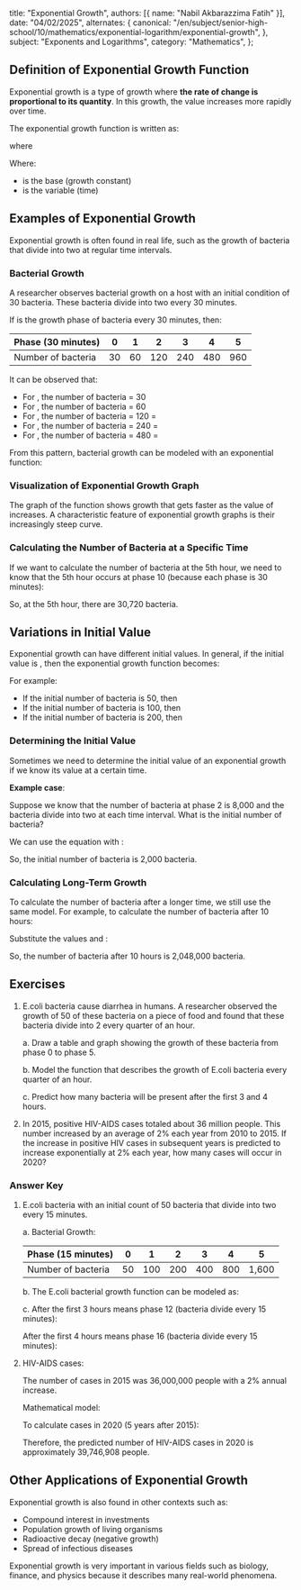 
  title: "Exponential Growth",
  authors: [{ name: "Nabil Akbarazzima Fatih" }],
  date: "04/02/2025",
  alternates: {
    canonical:
      "/en/subject/senior-high-school/10/mathematics/exponential-logarithm/exponential-growth",
  },
  subject: "Exponents and Logarithms",
  category: "Mathematics",
};

## Definition of Exponential Growth Function

Exponential growth is a type of growth where **the rate of change is proportional to its quantity**. In this growth, the value increases more rapidly over time.

The exponential growth function is written as:

<InlineMath math="f(x) = a^x" /> where <InlineMath math="a > 1" />

Where:

- <InlineMath math="a" /> is the base (growth constant)
- <InlineMath math="x" /> is the variable (time)

## Examples of Exponential Growth

Exponential growth is often found in real life, such as the growth of bacteria that divide into two at regular time intervals.

### Bacterial Growth

A researcher observes bacterial growth on a host with an initial condition of 30 bacteria. These bacteria divide into two every 30 minutes.

If <InlineMath math="x" /> is the growth phase of bacteria every 30 minutes, then:

| Phase (30 minutes) | 0   | 1   | 2   | 3   | 4   | 5   |
| ------------------ | --- | --- | --- | --- | --- | --- |
| Number of bacteria | 30  | 60  | 120 | 240 | 480 | 960 |

It can be observed that:

- For <InlineMath math="x = 0" />, the number of bacteria = 30
- For <InlineMath math="x = 1" />, the number of bacteria = 60
- For <InlineMath math="x = 2" />, the number of bacteria = 120 = <InlineMath math="2^2 \cdot 30" />
- For <InlineMath math="x = 3" />, the number of bacteria = 240 = <InlineMath math="2^3 \cdot 30" />
- For <InlineMath math="x = 4" />, the number of bacteria = 480 = <InlineMath math="2^4 \cdot 30" />

From this pattern, bacterial growth can be modeled with an exponential function:

<BlockMath math="f(x) = 30 \cdot (2^x)" />

### Visualization of Exponential Growth Graph

The graph of the function <InlineMath math="f(x) = 30 \cdot (2^x)" /> shows growth that gets faster as the value of <InlineMath math="x" /> increases. A characteristic feature of exponential growth graphs is their increasingly steep curve.

<FunctionChart
  p={30}
  a={2}
  title="Bacterial Growth"
  description="Growth of bacteria that divide into two every 30 minutes."
/>

### Calculating the Number of Bacteria at a Specific Time

If we want to calculate the number of bacteria at the 5th hour, we need to know that the 5th hour occurs at phase 10 (because each phase is 30 minutes):

<BlockMath math="f(10) = 30 \cdot (2^{10}) = 30 \cdot 1024 = 30,720" />

So, at the 5th hour, there are 30,720 bacteria.

## Variations in Initial Value

Exponential growth can have different initial values. In general, if the initial value is <InlineMath math="P_0" />, then the exponential growth function becomes:

<BlockMath math="f(x) = P_0 \cdot (a^x)" />

For example:

- If the initial number of bacteria is 50, then <InlineMath math="f(x) = 50 \cdot (2^x)" />
- If the initial number of bacteria is 100, then <InlineMath math="f(x) = 100 \cdot (2^x)" />
- If the initial number of bacteria is 200, then <InlineMath math="f(x) = 200 \cdot (2^x)" />

### Determining the Initial Value

Sometimes we need to determine the initial value <InlineMath math="x_0" /> of an exponential growth if we know its value at a certain time.

**Example case**:

Suppose we know that the number of bacteria at phase 2 is 8,000 and the bacteria divide into two at each time interval. What is the initial number of bacteria?

We can use the equation <InlineMath math="x_2 = a^2 \cdot x_0" /> with <InlineMath math="a = 2" />:

<div className="flex flex-col gap-4">
  <BlockMath math="x_2 = a^2 \cdot x_0" />
  <BlockMath math="8000 = 2^2 \cdot x_0" />
  <BlockMath math="8000 = 4 \cdot x_0" />
  <BlockMath math="\frac{8000}{4} = x_0" />
  <BlockMath math="x_0 = 2000" />
</div>

So, the initial number of bacteria is 2,000 bacteria.

### Calculating Long-Term Growth

To calculate the number of bacteria after a longer time, we still use the same model. For example, to calculate the number of bacteria after 10 hours:

<BlockMath math="x_{10} = a^{10} \cdot x_0" />

Substitute the values <InlineMath math="a = 2" /> and <InlineMath math="x_0 = 2,000" />:

<div className="flex flex-col gap-4">
  <BlockMath math="x_{10} = 2^{10} \cdot 2,000" />
  <BlockMath math="x_{10} = 1,024 \cdot 2,000" />
  <BlockMath math="x_{10} = 2,048,000" />
</div>

So, the number of bacteria after 10 hours is 2,048,000 bacteria.

## Exercises

1. E.coli bacteria cause diarrhea in humans. A researcher observed the growth of 50 of these bacteria on a piece of food and found that these bacteria divide into 2 every quarter of an hour.

   a. Draw a table and graph showing the growth of these bacteria from phase 0 to phase 5.

   b. Model the function that describes the growth of E.coli bacteria every quarter of an hour.

   c. Predict how many bacteria will be present after the first 3 and 4 hours.

2. In 2015, positive HIV-AIDS cases totaled about 36 million people. This number increased by an average of 2% each year from 2010 to 2015. If the increase in positive HIV cases in subsequent years is predicted to increase exponentially at 2% each year, how many cases will occur in 2020?

### Answer Key

1. E.coli bacteria with an initial count of 50 bacteria that divide into two every 15 minutes.

   a. Bacterial Growth:

   | Phase (15 minutes) | 0   | 1   | 2   | 3   | 4   | 5     |
   | ------------------ | --- | --- | --- | --- | --- | ----- |
   | Number of bacteria | 50  | 100 | 200 | 400 | 800 | 1,600 |

   <FunctionChart
     p={50}
     a={2}
     n={7}
     title="Bacterial Growth"
     description="Growth of bacteria that divide into two every 15 minutes."
   />

   b. The E.coli bacterial growth function can be modeled as:

   <BlockMath math="f(x) = 50 \cdot (2^x)" />

   c. After the first 3 hours means phase 12 (bacteria divide every 15 minutes):

   <div className="flex flex-col gap-4">
     <BlockMath math="f(12) = 50 \cdot (2^{12})" />
     <BlockMath math="f(12) = 50 \cdot 4,096" />
     <BlockMath math="f(12) = 204,800" />
   </div>

   After the first 4 hours means phase 16 (bacteria divide every 15 minutes):

   <div className="flex flex-col gap-4">
     <BlockMath math="f(16) = 50 \cdot (2^{16})" />
     <BlockMath math="f(16) = 50 \cdot 65,536" />
     <BlockMath math="f(16) = 3,276,800" />
   </div>

2. HIV-AIDS cases:

   The number of cases in 2015 was 36,000,000 people with a 2% annual increase.

   Mathematical model:

   <BlockMath math="f(x) = 36,000,000 \cdot (1 + 0.02)^x" />

   To calculate cases in 2020 (5 years after 2015):

   <div className="flex flex-col gap-4">
     <BlockMath math="f(5) = 36,000,000 \cdot (1.02)^5" />
     <BlockMath math="f(5) = 36,000,000 \cdot 1.1040808" />
     <BlockMath math="f(5) = 39,746,908" />
   </div>

   Therefore, the predicted number of HIV-AIDS cases in 2020 is approximately 39,746,908 people.

## Other Applications of Exponential Growth

Exponential growth is also found in other contexts such as:

- Compound interest in investments
- Population growth of living organisms
- Radioactive decay (negative growth)
- Spread of infectious diseases

Exponential growth is very important in various fields such as biology, finance, and physics because it describes many real-world phenomena.
